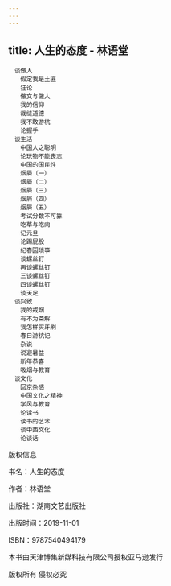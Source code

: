 ```yaml
---
---
---
```

title: 人生的态度 - 林语堂
---


```
　谈做人
　　假定我是土匪
　　狂论
　　做文与做人
　　我的信仰
　　裁缝道德
　　我不敢游杭
　　论握手
　谈生活
　　中国人之聪明
　　论玩物不能丧志
　　中国的国民性
　　烟屑（一）
　　烟屑（二）
　　烟屑（三）
　　烟屑（四）
　　烟屑（五）
　　考试分数不可靠
　　吃草与吃肉
　　记元旦
　　论踢屁股
　　纪春园琐事
　　谈螺丝钉
　　再谈螺丝钉
　　三谈螺丝钉
　　四谈螺丝钉
　　谈天足
　谈兴致
　　我的戒烟
　　有不为斋解
　　我怎样买牙刷
　　春日游杭记
　　杂说
　　说避暑益
　　新年恭喜
　　吸烟与教育
　谈文化
　　回京杂感
　　中国文化之精神
　　学风与教育
　　论读书
　　读书的艺术
　　谈中西文化
　　论谈话
```


版权信息


书名：人生的态度

作者：林语堂

出版社：湖南文艺出版社

出版时间：2019-11-01

ISBN：9787540494179

本书由天津博集新媒科技有限公司授权亚马逊发行

版权所有 侵权必究